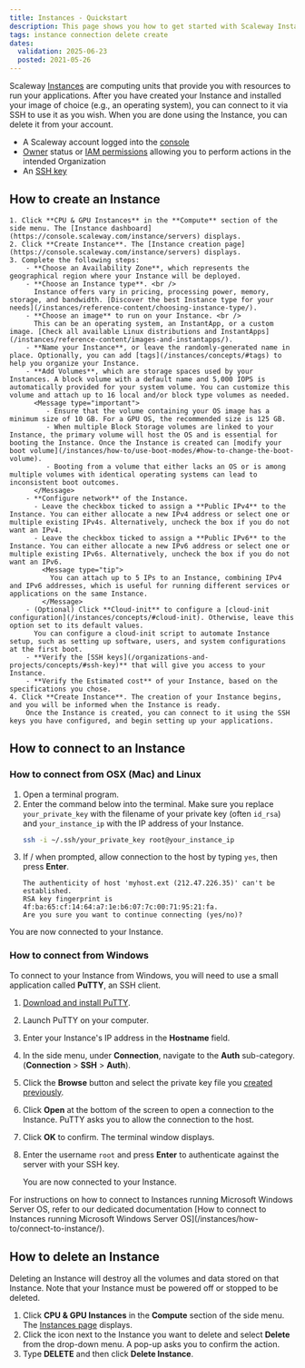```yaml
---
title: Instances - Quickstart
description: This page shows you how to get started with Scaleway Instances.
tags: instance connection delete create
dates:
  validation: 2025-06-23
  posted: 2021-05-26
---
```



Scaleway [Instances](/instances/concepts/#instance) are computing units that provide you with resources to run your applications. After you have created your Instance and installed your image of choice (e.g., an operating system), you can connect to it via SSH to use it as you wish. When you are done using the Instance, you can delete it from your account.

<Requirements />

- A Scaleway account logged into the [console](https://console.scaleway.com)
- [Owner](/iam/concepts/#owner) status or [IAM permissions](/iam/concepts/#permission) allowing you to perform actions in the intended Organization
- An [SSH key](/organizations-and-projects/how-to/create-ssh-key/)

## How to create an Instance

    1. Click **CPU & GPU Instances** in the **Compute** section of the side menu. The [Instance dashboard](https://console.scaleway.com/instance/servers) displays.
    2. Click **Create Instance**. The [Instance creation page](https://console.scaleway.com/instance/servers) displays.
    3. Complete the following steps:
        - **Choose an Availability Zone**, which represents the geographical region where your Instance will be deployed.
        - **Choose an Instance type**. <br />
          Instance offers vary in pricing, processing power, memory, storage, and bandwidth. [Discover the best Instance type for your needs](/instances/reference-content/choosing-instance-type/).
        - **Choose an image** to run on your Instance. <br />
          This can be an operating system, an InstantApp, or a custom image. [Check all available Linux distributions and InstantApps](/instances/reference-content/images-and-instantapps/).
        - **Name your Instance**, or leave the randomly-generated name in place. Optionally, you can add [tags](/instances/concepts/#tags) to help you organize your Instance.
        - **Add Volumes**, which are storage spaces used by your Instances. A block volume with a default name and 5,000 IOPS is automatically provided for your system volume. You can customize this volume and attach up to 16 local and/or block type volumes as needed.
          <Message type="important">
             - Ensure that the volume containing your OS image has a minimum size of 10 GB. For a GPU OS, the recommended size is 125 GB.
             - When multiple Block Storage volumes are linked to your Instance, the primary volume will host the OS and is essential for booting the Instance. Once the Instance is created can [modify your boot volume](/instances/how-to/use-boot-modes/#how-to-change-the-boot-volume).
             - Booting from a volume that either lacks an OS or is among multiple volumes with identical operating systems can lead to inconsistent boot outcomes.
          </Message>
        - **Configure network** of the Instance.
          - Leave the checkbox ticked to assign a **Public IPv4** to the Instance. You can either allocate a new IPv4 address or select one or multiple existing IPv4s. Alternatively, uncheck the box if you do not want an IPv4.
          - Leave the checkbox ticked to assign a **Public IPv6** to the Instance. You can either allocate a new IPv6 address or select one or multiple existing IPv6s. Alternatively, uncheck the box if you do not want an IPv6.
            <Message type="tip">
              You can attach up to 5 IPs to an Instance, combining IPv4 and IPv6 addresses, which is useful for running different services or applications on the same Instance.
            </Message>
        - (Optional) Click **Cloud-init** to configure a [cloud-init configuration](/instances/concepts/#cloud-init). Otherwise, leave this option set to its default values.
          You can configure a cloud-init script to automate Instance setup, such as setting up software, users, and system configurations at the first boot.
        - **Verify the [SSH keys](/organizations-and-projects/concepts/#ssh-key)** that will give you access to your Instance.
        - **Verify the Estimated cost** of your Instance, based on the specifications you chose.
    4. Click **Create Instance**. The creation of your Instance begins, and you will be informed when the Instance is ready.
        Once the Instance is created, you can connect to it using the SSH keys you have configured, and begin setting up your applications.

## How to connect to an Instance

### How to connect from OSX (Mac) and Linux

1. Open a terminal program.
2. Enter the command below into the terminal. Make sure you replace `your_private_key` with the filename of your private key (often `id_rsa`) and `your_instance_ip` with the IP address of your Instance.
    ```bash
    ssh -i ~/.ssh/your_private_key root@your_instance_ip
    ```
3. If / when prompted, allow connection to the host by typing `yes`, then press **Enter**.
    ```
    The authenticity of host 'myhost.ext (212.47.226.35)' can't be established.
    RSA key fingerprint is 4f:ba:65:cf:14:64:a7:1e:b6:07:7c:00:71:95:21:fa.
    Are you sure you want to continue connecting (yes/no)?
    ```

You are now connected to your Instance.


### How to connect from Windows

To connect to your Instance from Windows, you will need to use a small application called **PuTTY**, an SSH client.

1. [Download and install PuTTY](https://www.chiark.greenend.org.uk/~sgtatham/putty/latest.html).
2. Launch PuTTY on your computer.
3. Enter your Instance's IP address in the **Hostname** field.
4. In the side menu, under **Connection**, navigate to the **Auth** sub-category. (**Connection** > **SSH** > **Auth**).
5. Click the **Browse** button and select the private key file you [created previously](/organizations-and-projects/how-to/create-ssh-key/).
6. Click **Open** at the bottom of the screen to open a connection to the Instance. PuTTY asks you to allow the connection to the host.
7. Click **OK** to confirm. The terminal window displays.
8. Enter the username `root` and press **Enter** to authenticate against the server with your SSH key.

    You are now connected to your Instance.

<Message type="tip">
  For instructions on how to connect to Instances running Microsoft Windows Server OS, refer to our dedicated documentation [How to connect to Instances running Microsoft Windows Server OS](/instances/how-to/connect-to-instance/).
</Message>

## How to delete an Instance

<Message type="important">
  Deleting an Instance will destroy all the volumes and data stored on that Instance. Note that your Instance must be powered off or stopped to be deleted.
</Message>

1. Click **CPU & GPU Instances** in the **Compute** section of the side menu. The [Instances page](https://console.scaleway.com/instance/servers) displays.
2. Click the <Icon name="more" /> icon next to the Instance you want to delete and select **Delete** from the drop-down menu. A pop-up asks you to confirm the action.
3. Type **DELETE** and then click **Delete Instance**.